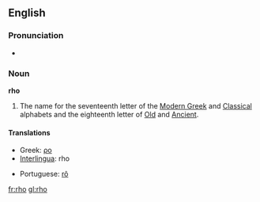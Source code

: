 {{letter_disp2|pi|[[image:Greek_uc_rho.png|31px]][[image:Greek_lc_rho.png|27px]] |sigma|ρο|Ρ|ρ}}
==English==
===Pronunciation===
*{{audio|en-us-rho.ogg|Audio (US)}}

===Noun===
'''rho'''
# The name for the seventeenth letter of the [[Modern Greek]] and [[Classical Greek|Classical]] alphabets and the eighteenth letter of [[Old Greek|Old]] and [[Ancient Greek|Ancient]].

==== Translations ====
{{top}}
*Greek: [[ρο]] {{m}}
*[[Interlingua]]: rho
{{mid}}
*Portuguese: [[rô]] {{m}}
{{bottom}}

[[fr:rho]]
[[gl:rho]]